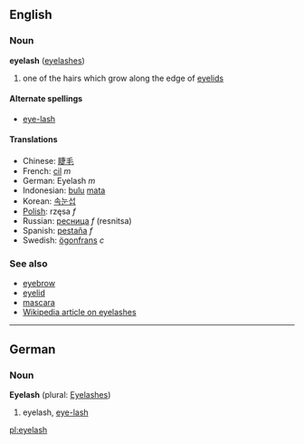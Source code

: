 ==English==
=== Noun ===
'''eyelash''' ([[eyelashes]])

# one of the hairs which grow along the edge of [[eyelid]]s

====Alternate spellings====
*[[eye-lash]]

==== Translations ====
*Chinese: [[睫毛]]
*French: [[cil]] ''m''
*German: Eyelash ''m''
*Indonesian: [[bulu]] [[mata]]
*Korean: [[속눈섭]]
*[[Polish]]: rzęsa ''f''
*Russian: [[ресница]] ''f'' (resnitsa)
*Spanish: [[pestaña]] ''f''
*Swedish: [[ögonfrans]] ''c''

===See also===
*[[eyebrow]]
*[[eyelid]]
*[[mascara]]
*[[w:Eyelash|Wikipedia article on eyelashes]]

----

==German==
===Noun===
'''Eyelash''' (plural: [[Eyelashes]])

# eyelash, [[eye-lash]]
[[pl:eyelash]]